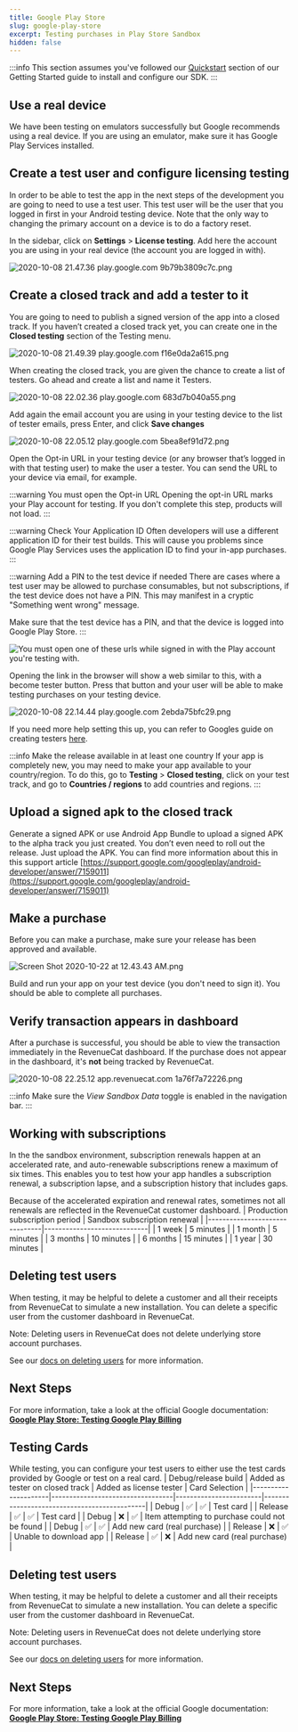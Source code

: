 ```yaml
---
title: Google Play Store
slug: google-play-store
excerpt: Testing purchases in Play Store Sandbox
hidden: false
---
```


:::info 
This section assumes you've followed our [Quickstart](/getting-started) section of our Getting Started guide to install and configure our SDK.
:::

## Use a real device

We have been testing on emulators successfully but Google recommends using a real device. If you are using an emulator, make sure it has Google Play Services installed.

## Create a test user and configure licensing testing

In order to be able to test the app in the next steps of the development you are going to need to use a test user. This test user will be the user that you logged in first in your Android testing device. Note that the only way to changing the primary account on a device is to do a factory reset. 

In the sidebar, click on **Settings** > **License testing**.  Add here the account you are using in your real device (the account you are logged in with).

![](https://files.readme.io/4de80ce-2020-10-08_21.47.36_play.google.com_9b79b3809c7c.png "2020-10-08 21.47.36 play.google.com 9b79b3809c7c.png")

## Create a closed track and add a tester to it

You are going to need to publish a signed version of the app into a closed track. If you haven’t created a closed track yet, you can create one in the **Closed testing** section of the Testing menu. 

![2020-10-08 21.49.39 play.google.com f16e0da2a615.png](https://files.readme.io/f5e66e8-2020-10-08_21.49.39_play.google.com_f16e0da2a615.png)

When creating the closed track, you are given the chance to create a list of testers. Go ahead and create a list and name it Testers.

![](https://files.readme.io/a1cd5a9-2020-10-08_22.02.36_play.google.com_683d7b040a55.png "2020-10-08 22.02.36 play.google.com 683d7b040a55.png")

Add again the email account you are using in your testing device to the list of tester emails, press Enter, and click **Save changes** 

![](https://files.readme.io/ce8da10-2020-10-08_22.05.12_play.google.com_5bea8ef91d72.png "2020-10-08 22.05.12 play.google.com 5bea8ef91d72.png")

Open the Opt-in URL in your testing device (or any browser that’s logged in with that testing user) to make the user a tester. You can send the URL to your device via email, for example. 

:::warning You must open the Opt-in URL
Opening the opt-in URL marks your Play account for testing. If you don't complete this step, products will not load.
:::

:::warning Check Your Application ID
Often developers will use a different application ID for their test builds. This will cause you problems since Google Play Services uses the application ID to find your in-app purchases.
:::

:::warning Add a PIN to the test device if needed
There are cases where a test user may be allowed to purchase consumables, but not subscriptions, if the test device does not have a PIN. This may manifest in a cryptic "Something went wrong" message.

Make sure that the test device has a PIN, and that the device is logged into Google Play Store.
:::

![You must open one of these urls while signed in with the Play account you're testing with.](https://files.readme.io/b366b77-2020-10-08_22.09.01_play.google.com_e5789268ce83.png "2020-10-08 22.09.01 play.google.com e5789268ce83.png")

Opening the link in the browser will show a web similar to this, with a become tester button. Press that button and your user will be able to make testing purchases on your testing device.

![](https://files.readme.io/c233a46-2020-10-08_22.14.44_play.google.com_2ebda75bfc29.png "2020-10-08 22.14.44 play.google.com 2ebda75bfc29.png")

If you need more help setting this up, you can refer to Googles guide on creating testers [here](https://developer.android.com/google/play/billing/billing_testing#testing-purchases).

:::info Make the release available in at least one country
If your app is completely new, you may need to make your app available to your country/region. To do this, go to **Testing** > **Closed testing**, click on your test track, and go to **Countries / regions** to add countries and regions.
:::

## Upload a signed apk to the closed track

Generate a signed APK or use Android App Bundle to upload a signed APK to the alpha track you just created. You don’t even need to roll out the release. Just upload the APK. You can find more information about this in this support article [https://support.google.com/googleplay/android-developer/answer/7159011](https://support.google.com/googleplay/android-developer/answer/7159011) 

## Make a purchase

Before you can make a purchase, make sure your release has been approved and available.

![](https://files.readme.io/08a3ebd-Screen_Shot_2020-10-22_at_12.43.43_AM.png "Screen Shot 2020-10-22 at 12.43.43 AM.png")

Build and run your app on your test device (you don't need to sign it). You should be able to complete all purchases.

## Verify transaction appears in dashboard

After a purchase is successful, you should be able to view the transaction immediately in the RevenueCat dashboard. If the purchase does not appear in the dashboard, it's **not** being tracked by RevenueCat.

![](https://files.readme.io/f12eaf9-2020-10-08_22.25.12_app.revenuecat.com_1a76f7a72226.png "2020-10-08 22.25.12 app.revenuecat.com 1a76f7a72226.png")

:::info
Make sure the *View Sandbox Data* toggle is enabled in the navigation bar.
:::

## Working with subscriptions

In the the sandbox environment, subscription renewals happen at an accelerated rate, and auto-renewable subscriptions renew a maximum of six times. This enables you to test how your app handles a subscription renewal, a subscription lapse, and a subscription history that includes gaps.

Because of the accelerated expiration and renewal rates, sometimes not all renewals are reflected in the RevenueCat customer dashboard.
| Production subscription period | Sandbox subscription renewal |
|-------------------------------|-----------------------------|
| 1 week                        | 5 minutes                   |
| 1 month                       | 5 minutes                   |
| 3 months                      | 10 minutes                  |
| 6 months                      | 15 minutes                  |
| 1 year                        | 30 minutes                  |

## Deleting test users

When testing, it may be helpful to delete a customer and all their receipts from RevenueCat to simulate a new installation. You can delete a specific user from the customer dashboard in RevenueCat. 

Note: Deleting users in RevenueCat does not delete underlying store account purchases.

See our [docs on deleting users](/customers#section-delete-users) for more information.

## Next Steps

For more information, take a look at the official Google documentation:
**[Google Play Store: Testing Google Play Billing](https://developer.android.com/google/play/billing/billing_testing)**

## Testing Cards
While testing, you can configure your test users to either use the test cards provided by Google or test on a real card.
| Debug/release build | Added as tester on closed track | Added as license tester | Card Selection                              |
|---------------------|----------------------------------|------------------------|---------------------------------------------|
| Debug               | ✅                               | ✅                     | Test card                                   |
| Release             | ✅                               | ✅                     | Test card                                   |
| Debug               | ❌                               | ✅                     | Item attempting to purchase could not be found |
| Debug               | ✅                               | ✅                     | Add new card (real purchase)                 |
| Release             | ❌                               | ✅                     | Unable to download app                       |
| Release             | ✅                               | ❌                     | Add new card (real purchase)                 |

## Deleting test users

When testing, it may be helpful to delete a customer and all their receipts from RevenueCat to simulate a new installation. You can delete a specific user from the customer dashboard in RevenueCat. 

Note: Deleting users in RevenueCat does not delete underlying store account purchases.

See our [docs on deleting users](/customers#section-delete-users) for more information.

## Next Steps

For more information, take a look at the official Google documentation:
**[Google Play Store: Testing Google Play Billing](https://developer.android.com/google/play/billing/billing_testing)**